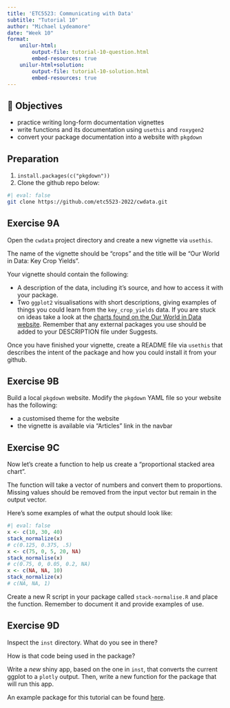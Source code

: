 ```yaml
---
title: 'ETC5523: Communicating with Data'
subtitle: "Tutorial 10"
author: "Michael Lydeamore"
date: "Week 10"
format:
    unilur-html:
        output-file: tutorial-10-question.html
        embed-resources: true
    unilur-html+solution:
        output-file: tutorial-10-solution.html
        embed-resources: true
---
```



## 🎯 Objectives


* practice writing long-form documentation vignettes
* write functions and its documentation using `usethis` and `roxygen2`
* convert your package documentation into a website with `pkgdown`

::: {.callout-note collapse="true"}

## Preparation

1. `install.packages(c("pkgdown"))`
2. Clone the github repo below:

```zsh
#| eval: false
git clone https://github.com/etc5523-2022/cwdata.git
```

:::



##  Exercise 9A

Open the `cwdata` project directory and create a new vignette via `usethis`.

The name of the vignette should be "crops" and the title will be 
"Our World in Data: Key Crop Yields".

Your vignette should contain the following:

- A description of the data, including it's source, and how to access it with your package.
- Two `ggplot2` visualisations with short descriptions, giving examples of things you could learn from the `key_crop_yields` data. If you are stuck on ideas
take a look at the [charts found on the Our World in Data website](https://ourworldindata.org/crop-yields). Remember that any external packages you use should be added to your DESCRIPTION file under Suggests.

Once you have finished your vignette, create a README file via `usethis`
that describes the intent of the package and how you could install it from your
github.

##  Exercise 9B

Build a local `pkgdown` website. 
Modify the `pkgdown` YAML file so your website has the following:

- a customised theme for the website
- the vignette is available via  "Articles" link in the navbar

## Exercise 9C 

Now let's create a function to help us create a "proportional stacked area chart". 

The function will take a vector of numbers and convert them to proportions. Missing values should be removed from the input vector but remain in the output vector. 

Here's some examples of what the output should look like:

```r
#| eval: false
x <- c(10, 30, 40)
stack_normalize(x)
# c(0.125, 0.375, .5)
x <- c(75, 0, 5, 20, NA)
stack_normalise(x)
# c(0.75, 0, 0.05, 0.2, NA)
x <- c(NA, NA, 10)
stack_normalize(x)
# c(NA, NA, 1)
```

Create a new R script in your package called `stack-normalise.R` and place the function. Remember to document it and provide examples of use. 

## Exercise 9D

Inspect the `inst` directory. What do you see in there?

How is that code being used in the package?

Write a _new_ shiny app, based on the one in `inst`, that converts the current ggplot to a `plotly` output. Then, write a new function for the package that will run this app.

::: unilur-solution

An example package for this tutorial can be found [here](https://github.com/etc5523-2022/cwdata/tree/tut9).

:::
